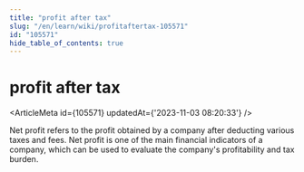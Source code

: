 ```yaml
---
title: "profit after tax"
slug: "/en/learn/wiki/profitaftertax-105571"
id: "105571"
hide_table_of_contents: true
---
```



# profit after tax

<ArticleMeta id={105571} updatedAt={'2023-11-03 08:20:33'} />
<div className='border-solid border-b border-t-0 my-4 border-[var(--ifm-color-gray-300)]' />

Net profit refers to the profit obtained by a company after deducting various taxes and fees. Net profit is one of the main financial indicators of a company, which can be used to evaluate the company's profitability and tax burden.

